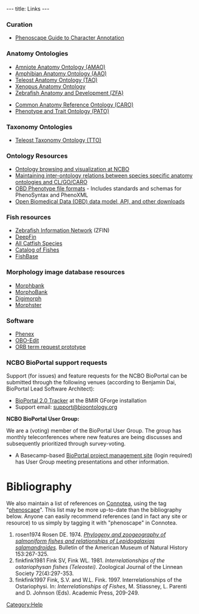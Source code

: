 ---
title: Links
---

===Curation===

* [[Guide_to_Character_Annotation | Phenoscape Guide to Character Annotation]]
===Anatomy Ontologies===
* [http://phenoscape.org/wiki/Ontologies#Amniote_Anatomy_Ontology_.28AMAO.29 Amniote Anatomy Ontology (AMAO)]
* [http://phenoscape.org/wiki/Ontologies#Amphibian_Anatomy_Ontology_.28AAO.29 Amphibian Anatomy Ontology (AAO)]
* [http://phenoscape.org/wiki/Ontologies#Teleost_Anatomy_Ontology_.28TAO.29 Teleost Anatomy Ontology (TAO)]
* [http://phenoscape.org/wiki/Ontologies#Xenopus_Anatomy_Ontology_.28XAO.29 Xenopus Anatomy Ontology]
* [http://phenoscape.org/wiki/Ontologies#Zebrafish_Anatomical_Ontology_.28ZFA.29 Zebrafish Anatomy and Development (ZFA)]

* [http://obofoundry.org/cgi-bin/detail.cgi?caro Common Anatomy Reference Ontology (CARO)]
* [http://obofoundry.org/cgi-bin/detail.cgi?id=quality Phenotype and Trait Ontology (PATO)]

===Taxonomy Ontologies===
* [https://www.phenoscape.org/wiki/Teleost_Taxonomy_Ontology Teleost Taxonomy Ontology (TTO)]

===Ontology Resources===

* [http://www.bioontology.org/ncbo/faces/pages/ontology_list.xhtml Ontology browsing and visualization at NCBO]
* [http://www.bioontology.org/wiki/index.php/CL:Aligning_species-specific_anatomy_ontologies_with_CL Maintaining inter-ontology relations between species specific anatomy ontologies and CL/GO/CARO]
* [http://www.fruitfly.org/~cjm/obd/formats.html OBD Phenotype file formats] - Includes standards and schemas for PhenoSyntax and PhenoXML
* [http://www.berkeleybop.org/obd/ Open Biomedical Data (OBD) data model, API, and other downloads]

===Fish resources===

* [http://www.zfin.org Zebrafish Information Network] (ZFIN)
* [http://www.deepfin.org/ DeepFin]
* [http://silurus.acnatsci.org/ All Catfish Species]
* [http://www.calacademy.org/RESEARCH/ichthyology/catalog/fishcatsearch.html Catalog of Fishes]
* [http://fishbase.org/ FishBase]

===Morphology image database resources===

* [http://www.morphbank.net/ Morphbank]
* [http://morphobank.geongrid.org/ MorphoBank]
* [http://digimorph.org/ Digimorph]
* [http://aug.csres.utexas.edu/PhylogenyWiki/ Morphster]

===Software===

* [[Phenex]]
* [http://oboedit.org/ OBO-Edit]
*[[ORB term request prototype]]

===NCBO BioPortal support requests===

Support (for issues) and feature requests for the NCBO BioPortal can be submitted through the following venues (according to Benjamin Dai, BioPortal Lead Software Architect):
* [https://bmir-gforge.stanford.edu/gf/project/bioportal_core/tracker/ BioPortal 2.0 Tracker] at the BMIR GForge installation
* Support email: [mailto:support%40bioontology%2eorg support&#64;bioontology&#46;org]

'''NCBO BioPortal User Group:'''

We are a (voting) member of the BioPortal User Group. The group has monthly teleconferences where new features are being discusses and subsequently prioritized through survey-voting.

* A Basecamp-based [https://ncboprojects.updatelog.com/projects/1487611/project/log BioPortal project management site] (login required) has User Group meeting presentations and other information.

=Bibliography=

We also maintain a list of references on [http://www.connotea.org Connotea], using the tag "[http://www.connotea.org/tag/phenoscape phenoscape]". This list may be more up-to-date than the bibliography below. Anyone can easily recommend references (and in fact any site or resource) to us simply by tagging it with "phenoscape" in Connotea.

<biblio>
#rosen1974 Rosen DE. 1974. ''[http://hdl.handle.net/2246/606 Phylogeny and zoogeography of salmoniform fishes and relationships of Lepidogalaxias salamandroides].'' Bulletin of the American Museum of Natural History 153:267-325.
#finkfink1981 Fink SV, Fink WL. 1981. ''Interrelationships of the ostariophysan fishes (Teleostei)''. Zoological Journal of the Linnean Society 72(4):297-353.
#finkfink1997 Fink, S.V. and W.L. Fink. 1997. Interrelationships of the Ostariophysi. In: ''Interrelationships of Fishes'', M. Stiassney, L. Parenti and D. Johnson (Eds). Academic Press, 209-249.
</biblio>

[[Category:Help]]